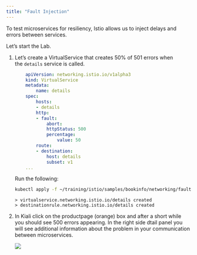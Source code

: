 ```yaml
---
title: "Fault Injection"
---
```


To test microservices for resiliency, Istio allows us to inject delays and errors between services.

Let’s start the Lab.

1.  Let’s create a VirtualService that creates 50% of 501 errors when the `details` service is called.
    
    ```yaml
        apiVersion: networking.istio.io/v1alpha3
        kind: VirtualService
        metadata:
            name: details
        spec:
            hosts:
            - details
            http:
            - fault:
                abort:
                httpStatus: 500
                percentage:
                    value: 50
            route:
            - destination:
                host: details
                subset: v1
        ...
    ```        	
        
    
    Run the following:
    
    ```bash
    kubectl apply -f ~/training/istio/samples/bookinfo/networking/fault-injection-details-v1.yaml
    ```        	
        
    ```output
    > virtualservice.networking.istio.io/details created
    > destinationrule.networking.istio.io/details created
    ```

    
2.  In Kiali click on the productpage (orange) box and after a short while you should see 500 errors appearing. In the right side dtail panel you will see additional information about the problem in your communication between microservices.
    
    ![](./../images/istio1.png)
    

